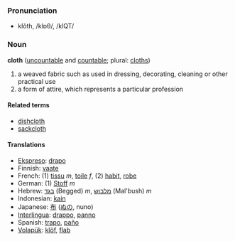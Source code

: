 === Pronunciation ===
*klŏth, /klɒθ/, /klQT/

=== Noun ===
'''cloth''' ([[uncountable]] and [[countable]]; plural: [[cloths]])

# a weaved fabric such as used in dressing, decorating, cleaning or other practical use
# a form of attire, which represents a particular profession

==== Related terms ====
*[[dishcloth]]
*[[sackcloth]]

==== Translations ====
*[[Ekspreso]]: [[drapo]]
*Finnish: [[vaate]]
*French: (1) [[tissu]] ''m'', [[toile]] ''f'', (2) [[habit]], [[robe]]
*German: (1) [[Stoff]] ''m''
*Hebrew: [[בגד]] (Begged) ''m'', [[מלבוש]] (Mal'bush) ''m''
*Indonesian: [[kain]]
*Japanese: [[布]] ([[ぬの]], nuno)
*[[Interlingua]]: [[drappo]], [[panno]]
*Spanish: [[trapo]], [[paño]]
*[[Volapük]]: [[klöf]], [[flab]]